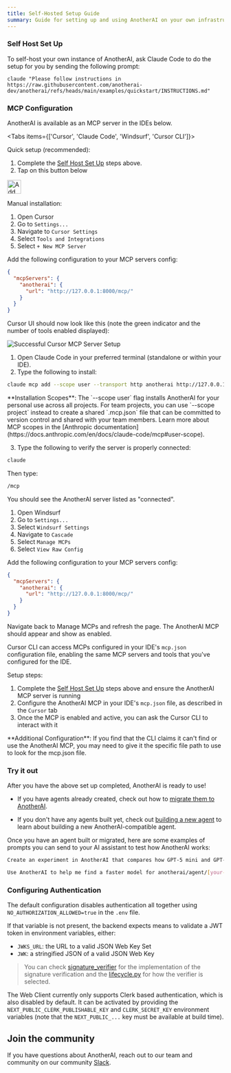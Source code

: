 ```yaml
---
title: Self-Hosted Setup Guide
summary: Guide for setting up and using AnotherAI on your own infrastructure
---
```



### Self Host Set Up

To self-host your own instance of AnotherAI, ask Claude Code to do the setup for you by sending the following prompt:

```
claude "Please follow instructions in https://raw.githubusercontent.com/anotherai-dev/anotherai/refs/heads/main/examples/quickstart/INSTRUCTIONS.md"
```

### MCP Configuration

AnotherAI is available as an MCP server in the IDEs below.

<Tabs items={['Cursor', 'Claude Code', 'Windsurf', 'Cursor CLI']}>

<Tab value="Cursor">

Quick setup (recommended):
1. Complete the [Self Host Set Up](#self-host-set-up) steps above.
2. Tap on this button below

<a href="cursor://anysphere.cursor-deeplink/mcp/install?name=anotherai&config=eyJ1cmwiOiJodHRwOi8vMTI3LjAuMC4xOjgwMDAvbWNwLyJ9"><img src="https://cursor.com/deeplink/mcp-install-dark.svg" alt="Add anotherai MCP server to Cursor" height="32" /></a>

Manual installation:

1. Open Cursor
2. Go to `Settings...`
3. Navigate to `Cursor Settings`
4. Select `Tools and Integrations`
5. Select `+ New MCP Server`

Add the following configuration to your MCP servers config:

```json
{
  "mcpServers": {
    "anotherai": {
      "url": "http://127.0.0.1:8000/mcp/"
    }
  }
}
```

Cursor UI should now look like this (note the green indicator and the number of tools enabled displayed):

![Successful Cursor MCP Server Setup](/images/mcp/cursor-setup-ok.png)

</Tab>

<Tab value="Claude Code">

  1. Open Claude Code in your preferred terminal (standalone or within your IDE).
  2. Type the following to install:

  ```bash
  claude mcp add --scope user --transport http anotherai http://127.0.0.1:8000/mcp/
  ```

  <Callout type="info">
  **Installation Scopes**: The `--scope user` flag installs AnotherAI for your personal use across all projects. For team projects, you can use `--scope project` instead to create a shared `.mcp.json` file that can be committed to version control and shared with your team members. Learn more about MCP scopes in the [Anthropic documentation](https://docs.anthropic.com/en/docs/claude-code/mcp#user-scope).
  </Callout>

  3. Type the following to verify the server is properly connected:

  ```bash
claude
```

Then type:
```bash
/mcp 
```

You should see the AnotherAI server listed as "connected".

</Tab>

<Tab value="Windsurf">

1. Open Windsurf
2. Go to `Settings...`
3. Select `Windsurf Settings`
4. Navigate to `Cascade`
5. Select `Manage MCPs`
6. Select `View Raw Config`

Add the following configuration to your MCP servers config:

```json
{
  "mcpServers": {
    "anotherai": {
      "url": "http://127.0.0.1:8000/mcp/"
    }
  }
}
```

Navigate back to Manage MCPs and refresh the page. The AnotherAI MCP should appear and show as enabled.
</Tab>

<Tab value="Cursor CLI">

Cursor CLI can access MCPs configured in your IDE's  `mcp.json` configuration file, enabling the same MCP servers and tools that you've configured for the IDE.

Setup steps:

1. Complete the [Self Host Set Up](#self-host-set-up) steps above and ensure the AnotherAI MCP server is running
2. Configure the AnotherAI MCP in your IDE's `mcp.json` file, as described in the `Cursor` tab
3. Once the MCP is enabled and active, you can ask the Cursor CLI to interact with it

<Callout type="info">
**Additional Configuration**: If you find that the CLI claims it can't find or use the AnotherAI MCP, you may need to give it the specific file path to use to look for the mcp.json file.
</Callout>

</Tab>

</Tabs>

### Try it out

After you have the above set up completed, AnotherAI is ready to use!

- If you have agents already created, check out how to [migrate them to AnotherAI](/agents/migrating).

- If you don't have any agents built yet, check out [building a new agent](/agents/building) to learn about building a new AnotherAI-compatible agent.

Once you have an agent built or migrated, here are some examples of prompts you can send to your AI assistant to test how AnotherAI works:

```bash
Create an experiment in AnotherAI that compares how GPT-5 mini and GPT-4 mini perform on anotherai/agent/[your-agent-name-here].
```
```bash
Use AnotherAI to help me find a faster model for anotherai/agent/[your-agent-name-here] while still maintaining accuracy.
```

### Configuring Authentication

The default configuration disables authentication all together using `NO_AUTHORIZATION_ALLOWED=true` in the `.env` file.

If that variable is not present, the backend expects means to validate a JWT token in environment variables, either:
- `JWKS_URL`: the URL to a valid JSON Web Key Set
- `JWK`: a stringified JSON of a valid JSON Web Key

> You can check [signature_verifier](/backend//core/utils/signature_verifier.py) for the implementation of the signature verification and the [lifecycle.py](/backend/protocol/_common/lifecycle.py) for how the verifier is selected.

The Web Client currently only supports Clerk based authentication, which is also disabled by default. It can be activated by providing the `NEXT_PUBLIC_CLERK_PUBLISHABLE_KEY` and `CLERK_SECRET_KEY` environment variables (note that the `NEXT_PUBLIC_...` key must be available at build time).

## Join the community

If you have questions about AnotherAI, reach out to our team and community on our community [Slack](https://join.slack.com/t/anotherai-dev/shared_invite/zt-3av2prezr-Lz10~8o~rSRQE72m_PyIJA).
